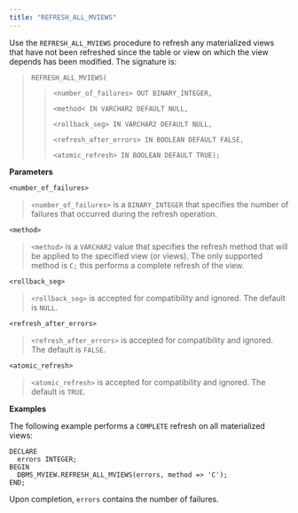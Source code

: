 ```yaml
---
title: "REFRESH_ALL_MVIEWS"
---
```




Use the `REFRESH_ALL_MVIEWS` procedure to refresh any materialized views that have not been refreshed since the table or view on which the view depends has been modified. The signature is:

> `REFRESH_ALL_MVIEWS(`
> 
> > `<number_of_failures> OUT BINARY_INTEGER,`
> > 
> > `<method< IN VARCHAR2 DEFAULT NULL,`
> > 
> > `<rollback_seg> IN VARCHAR2 DEFAULT NULL,`
> > 
> > `<refresh_after_errors> IN BOOLEAN DEFAULT FALSE,`
> > 
> > `<atomic_refresh> IN BOOLEAN DEFAULT TRUE);`

**Parameters**

`<number_of_failures>`

> `<number_of_failures>` is a `BINARY_INTEGER` that specifies the number of failures that occurred during the refresh operation.

`<method>`

> `<method>` is a `VARCHAR2` value that specifies the refresh method that will be applied to the specified view (or views). The only supported method is `C;` this performs a complete refresh of the view.

`<rollback_seg>`

> `<rollback_seg>` is accepted for compatibility and ignored. The default is `NULL`.

`<refresh_after_errors>`

> `<refresh_after_errors>` is accepted for compatibility and ignored. The default is `FALSE`.

`<atomic_refresh>`

> `<atomic_refresh>` is accepted for compatibility and ignored. The default is `TRUE`.

**Examples**

The following example performs a `COMPLETE` refresh on all materialized views:

``` text
DECLARE
  errors INTEGER;
BEGIN
  DBMS_MVIEW.REFRESH_ALL_MVIEWS(errors, method => 'C');
END;
```

Upon completion, `errors` contains the number of failures.

